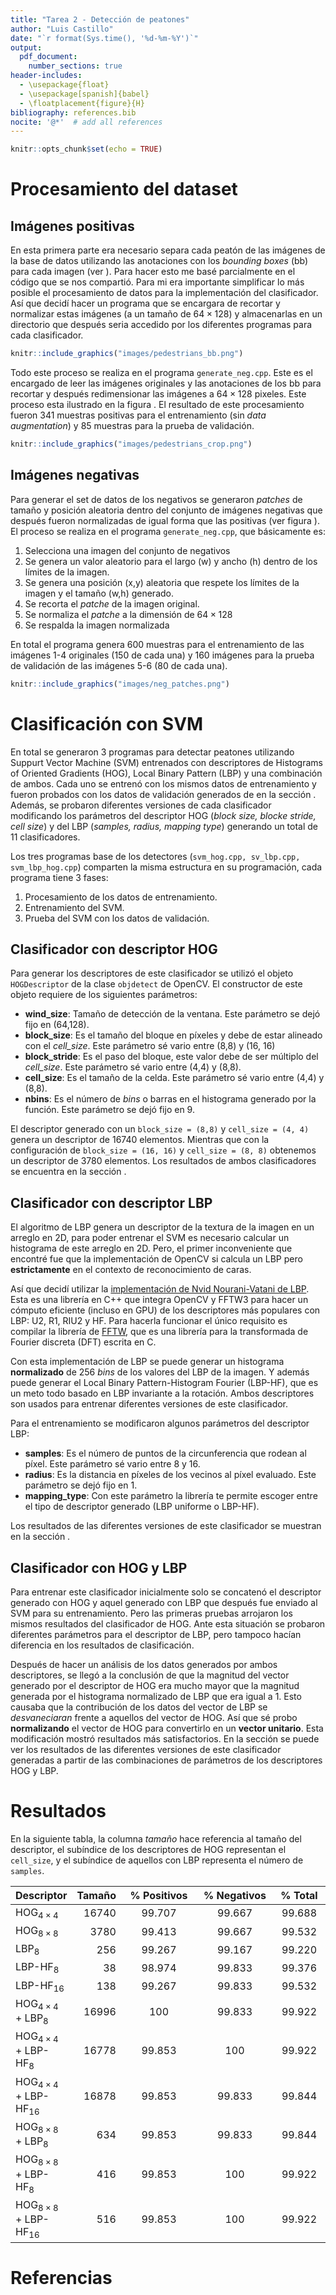 ```yaml
---
title: "Tarea 2 - Detección de peatones"
author: "Luis Castillo"
date: "`r format(Sys.time(), '%d-%m-%Y')`"
output: 
  pdf_document:
    number_sections: true
header-includes:
  - \usepackage{float}
  - \usepackage[spanish]{babel}
  - \floatplacement{figure}{H}
bibliography: references.bib
nocite: '@*'  # add all references
---
```

```r
knitr::opts_chunk$set(echo = TRUE)
```

# Procesamiento del dataset {#dataset}

## Imágenes positivas
En esta primera parte era necesario separa cada peatón de las imágenes de la base de datos utilizando las anotaciones con los *bounding boxes* (bb) para cada imagen (ver \ref{fig:ped}). Para hacer esto me basé parcialmente en el código que se nos compartió. Para mi era importante simplificar lo más posible el procesamiento de datos para la implementación del clasificador. Así que decidí hacer un programa que se encargara de recortar y normalizar estas imágenes (a un tamaño de $64 \times 128$) y almacenarlas en un directorio que después seria accedido por los diferentes programas para cada clasificador.

```r
knitr::include_graphics("images/pedestrians_bb.png")
```

Todo este proceso se realiza en el programa `generate_neg.cpp`. Este es el encargado de leer las imágenes originales y las anotaciones de los bb para recortar y después redimensionar las imágenes a $64 \times 128$ pixeles. Este proceso esta ilustrado en la figura \ref{fig:ped_cropped}. El resultado de este procesamiento fueron 341 muestras positivas para el entrenamiento (sin *data augmentation*) y 85 muestras para la prueba de validación.

```r
knitr::include_graphics("images/pedestrians_crop.png")
```

## Imágenes negativas
Para generar el set de datos de los negativos se generaron *patches* de tamaño y posición aleatoria dentro del conjunto de imágenes negativas que después fueron normalizadas de igual forma que las positivas (ver figura \ref{fig:neg_patches}). El proceso se realiza en el programa `generate_neg.cpp`, que básicamente es:

1. Selecciona una imagen del conjunto de negativos
2. Se genera un valor aleatorio para el largo (w) y ancho (h) dentro de los límites de la imagen.
3. Se genera una posición (x,y) aleatoria que respete los límites de la imagen y el tamaño (w,h) generado.
4. Se recorta el *patche* de la imagen original.
5. Se normaliza el *patche* a la dimensión de $64 \times 128$
6. Se respalda la imagen normalizada

En total el programa genera 600 muestras para el entrenamiento de las imágenes 1-4 originales (150 de cada una) y 160 imágenes para la prueba de validación de las imágenes 5-6 (80 de cada una).

```r
knitr::include_graphics("images/neg_patches.png")
```

# Clasificación con SVM

En total se generaron 3 programas para detectar peatones utilizando Suppurt Vector Machine (SVM) entrenados con descriptores de Histograms of Oriented Gradients (HOG), Local Binary Pattern (LBP) y una combinación de ambos. Cada uno se entrenó con los mismos datos de entrenamiento y fueron probados con los datos de validación generados de en la sección \ref{dataset}. Además, se probaron diferentes versiones de cada clasificador modificando los parámetros del descriptor HOG (*block size, blocke stride, cell size*) y del LBP (*samples, radius, mapping type*) generando un total de 11 clasificadores.

Los tres programas base de los detectores (`svm_hog.cpp, sv_lbp.cpp, svm_lbp_hog.cpp`) comparten la misma estructura en su programación, cada programa tiene 3 fases:

1. Procesamiento de los datos de entrenamiento.
2. Entrenamiento del SVM.
3. Prueba del SVM con los datos de validación.

## Clasificador con descriptor HOG
Para generar los descriptores de este clasificador se utilizó el objeto `HOGDescriptor` de la clase `objdetect` de OpenCV. El constructor de este objeto requiere de los siguientes parámetros:

* **wind_size**: Tamaño de detección de la ventana. Este parámetro se dejó fijo en (64,128).
* **block_size**: Es el tamaño del bloque en píxeles y debe de estar alineado con el *cell_size*. Este parámetro sé vario entre (8,8) y (16, 16)
* **block_stride**: Es el paso del bloque, este valor debe de ser múltiplo del *cell_size*. Este parámetro sé vario entre (4,4) y (8,8).
* **cell_size**: Es el tamaño de la celda. Este parámetro sé vario entre (4,4) y (8,8).
* **nbins**: Es el número de *bins* o barras en el histograma generado por la función. Este parámetro se dejó fijo en 9.

El descriptor generado con un `block_size = (8,8)` y `cell_size = (4, 4)` genera un descriptor de 16740 elementos. Mientras que con la configuración de `block_size = (16, 16)` y `cell_size = (8, 8)` obtenemos un descriptor de 3780 elementos. Los resultados de ambos clasificadores se encuentra en la sección \ref{results}.

## Clasificador con descriptor LBP
El algoritmo de LBP genera un descriptor de la textura de la imagen en un arreglo en 2D, para poder entrenar el SVM es necesario calcular un histograma de este arreglo en 2D. Pero, el primer inconveniente que encontré fue que la implementación de OpenCV si calcula un LBP pero **estrictamente** en el contexto de reconocimiento de caras.

Así que decidí utilizar la [implementación de Nvid Nourani-Vatani de LBP](https://github.com/nourani/LBP). Esta es una librería en C++ que integra OpenCV y FFTW3 para hacer un cómputo eficiente (incluso en GPU) de los descriptores más populares con LBP: U2, R1, RIU2 y HF. Para hacerla funcionar el único requisito es compilar la librería de [FFTW](http://www.fftw.org/), que es una librería para la transformada de Fourier discreta (DFT) escrita en C.

Con esta implementación de LBP se puede generar un histograma **normalizado** de 256 *bins* de los valores del LBP de la imagen. Y además puede generar el Local Binary Pattern-Histogram Fourier (LBP-HF), que es un meto todo basado en LBP invariante a la rotación. Ambos descriptores son usados para entrenar diferentes versiones de este clasificador.

Para el entrenamiento se modificaron algunos parámetros del descriptor LBP:

* **samples**: Es el número de puntos de la circunferencia que rodean al píxel. Este parámetro sé vario entre 8 y 16.
* **radius**: Es la distancia en píxeles de los vecinos al píxel evaluado. Este parámetro se dejó fijo en 1.
* **mapping_type**: Con este parámetro la librería te permite escoger entre el tipo de descriptor generado (LBP uniforme o LBP-HF).

Los resultados de las diferentes versiones de este clasificador se muestran en la sección \ref{results}.

## Clasificador con HOG y LBP
Para entrenar este clasificador inicialmente solo se concatenó el descriptor generado con HOG y aquel generado con LBP que después fue enviado al SVM para su entrenamiento. Pero las primeras pruebas arrojaron los mismos resultados del clasificador de HOG. Ante esta situación se probaron diferentes parámetros para el descriptor de LBP, pero tampoco hacían diferencia en los resultados de clasificación.

Después de hacer un análisis de los datos generados por ambos descriptores, se llegó a la conclusión de que la magnitud del vector generado por el descriptor de HOG era mucho mayor que la magnitud generada por el histograma normalizado de LBP que era igual a 1. Esto causaba que la contribución de los datos del vector de LBP se *desvaneciaran* frente a aquellos del vector de HOG. Así que sé probo **normalizando** el vector de HOG para convertirlo en un **vector unitario**. Esta modificación mostró resultados más satisfactorios. En la sección \ref{results} se puede ver los resultados de las diferentes versiones de este clasificador generadas a partir de las combinaciones de parámetros de los descriptores HOG y LBP.

# Resultados {#results}

En la siguiente tabla, la columna *tamaño* hace referencia al tamaño del descriptor, el subíndice de los descriptores de HOG representan el `cell_size`, y el subíndice de aquellos con LBP representa el número de `samples`.

| Descriptor | Tamaño | % Positivos | % Negativos | % Total |
| ---------- | ------:|:-----------:|:-----------:|:-------:|
| $\text{HOG}_{4 \times 4}$ | 16740 | 99.707 | 99.667 | 99.688 |
| $\text{HOG}_{8 \times 8}$ | 3780 | 99.413 | 99.667 | 99.532 |
| $\text{LBP}_{8}$ | 256 | 99.267 | 99.167 | 99.220 |
| $\text{LBP-HF}_{8}$ | 38 | 98.974 | 99.833 | 99.376 |
| $\text{LBP-HF}_{16}$ | 138 | 99.267 | 99.833 | 99.532 |
| $\text{HOG}_{4 \times 4} + \text{LBP}_{8}$ | 16996 | 100 | 99.833 | 99.922 |
| $\text{HOG}_{4 \times 4} + \text{LBP-HF}_{8}$ | 16778 | 99.853 | 100 | 99.922 |
| $\text{HOG}_{4 \times 4} + \text{LBP-HF}_{16}$ | 16878 | 99.853 | 99.833 | 99.844 |
| $\text{HOG}_{8 \times 8} + \text{LBP}_{8}$ | 634 | 99.853 | 99.833 | 99.844 |
| $\text{HOG}_{8 \times 8} + \text{LBP-HF}_{8}$ | 416 | 99.853 | 100 | 99.922 |
| $\text{HOG}_{8 \times 8} + \text{LBP-HF}_{16}$ | 516 | 99.853 | 100 | 99.922 |

\newpage
# Referencias
